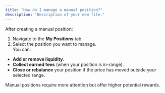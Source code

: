 ```yaml
---
title: "How do I manage a manual position?"
description: "Description of your new file."
---
```


After creating a manual position:

1. Navigate to the **My Positions** tab.
2. Select the position you want to manage.\
   You can:

- **Add or remove liquidity**.
- **Collect earned fees** (when your position is in-range).
- **Close or rebalance** your position if the price has moved outside your selected range.

Manual positions require more attention but offer higher potential rewards.